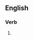 {{also|Googling}}

==English==

===Verb===
{{head|en|present participle}}

# {{present participle of|google|lang=en|nocat=1}}